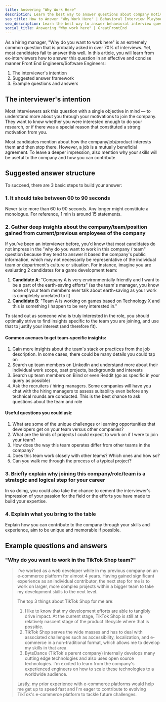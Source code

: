 ```yaml
---
title: Answering "Why Work Here"
description: Learn the best way to answer questions about company motivation concisely and effectively, for front end engineers.
seo_title: How to Answer "Why Work Here" | Behavioral Interview Playbook
seo_description: Learn the best way to answer behavioral interview questions about company motivation concisely and effectively, for front end engineers.
social_title: Answering "Why work here" | GreatFrontEnd
---
```


As a hiring manager, "Why do you want to work here" is an extremely common question that is probably asked in over 70% of interviews. Yet, most candidates fail to answer this well. In this article, you will learn from ex-interviewers how to answer this question in an effective and concise manner Front End Engineers/Software Engineers:

1. The interviewer's intention
1. Suggested answer framework
1. Example questions and answers

## The interviewer's intention

Most interviewers ask this question with a single objective in mind — to understand more about you through your motivations to join the company. They want to know whether you were interested enough to do your research, or if there was a special reason that constituted a strong motivation from you.

Most candidates mention about how the company/job/product interests them and then stop there. However, a job is a mutually beneficial agreement. To leave a deeper impression, also mention why your skills will be useful to the company and how you can contribute.

## Suggested answer structure

To succeed, there are 3 basic steps to build your answer:

### 1. It should take between 60 to 90 seconds

Never take more than 60 to 90 seconds. Any longer might constitute a monologue. For reference, 1 min is around 15 statements.

### 2. Gather deep insights about the company/team/position gained from current/previous employees of the company

If you've been an interviewer before, you'd know that most candidates do not impress in the "why do you want to work in this company / team" question because they tend to answer it based the company's public information, which may not necessarily be representative of the individual team or department's culture or situation. For instance, imagine you are evaluating 2 candidates for a game development team:

1. **Candidate A**: "Company A is very environmentally friendly and I want to be a part of the earth-saving efforts" (as the team's manager, you know none of your team members ever talk about earth-saving as your work is completely unrelated to it)
1. **Candidate B**: "Team A is working on games based on Technology X and this is something I happen to be very interested in."

To stand out as someone who is truly interested in the role, you should optimally strive to find insights specific to the team you are joining, and use that to justify your interest (and therefore fit).

#### Common avenues to get team-specific insights:

1. Gain more insights about the team's stack or practices from the job description. In some cases, there could be many details you could tap on
2. Search up team members on LinkedIn and understand more about their individual work scope, past projects, backgrounds and interests
3. Search up team members on Blind or even Reddit (go as specific in your query as possible)
4. Ask the recruiters / hiring managers. Some companies will have you chat with the hiring managers to assess suitability even before any technical rounds are conducted. This is the best chance to ask questions about the team and role

#### Useful questions you could ask:

1. What are some of the unique challenges or learning opportunities that developers get on your team versus other companies?
1. What are the kinds of projects I could expect to work on if I were to join your team?
1. How does the way this team operates differ from other teams in the company?
1. Does this team work closely with other teams? Which ones and how so?
1. Can you walk me through the process of a typical project?

### 3. Briefly explain why joining this company/role/team is a strategic and logical step for your career

In so doing, you could also take the chance to cement the interviewer's impression of your passion for the field or the efforts you have made to build your expertise.

### 4. Explain what you bring to the table

Explain how you can contribute to the company through your skills and experience, aim to be unique and memorable if possible.

## Example questions and answers

### "Why do you want to work in the TikTok Shop team?"

> I've worked as a web developer while in my previous company on an e-commerce platform for almost 4 years. Having gained significant experience as an individual contributor, the next step for me is to work on larger, more complex projects within a bigger team to take my development skills to the next level.
>
> The top 3 things about TikTok Shop for me are:
>
> 1. I like to know that my development efforts are able to tangibly drive impact. At the current stage, TikTok Shop is still at a relatively nascent stage of the product lifecycle where that is possible.
> 1. TikTok Shop serves the wide masses and has to deal with associated challenges such as accessibility, localization, and e-commerce in a non-traditional format, which allows me to develop my skills in that area.
> 1. ByteDance (TikTok's parent company) internally develops many cutting edge technologies and also uses open source technologies. I'm excited to learn from the company's experienced engineers on how to scale these technologies to a worldwide audience.
>
> Lastly, my prior experience with e-commerce platforms would help me get up to speed fast and I'm eager to contribute to evolving TikTok's e-commerce platform to tackle future challenges.
